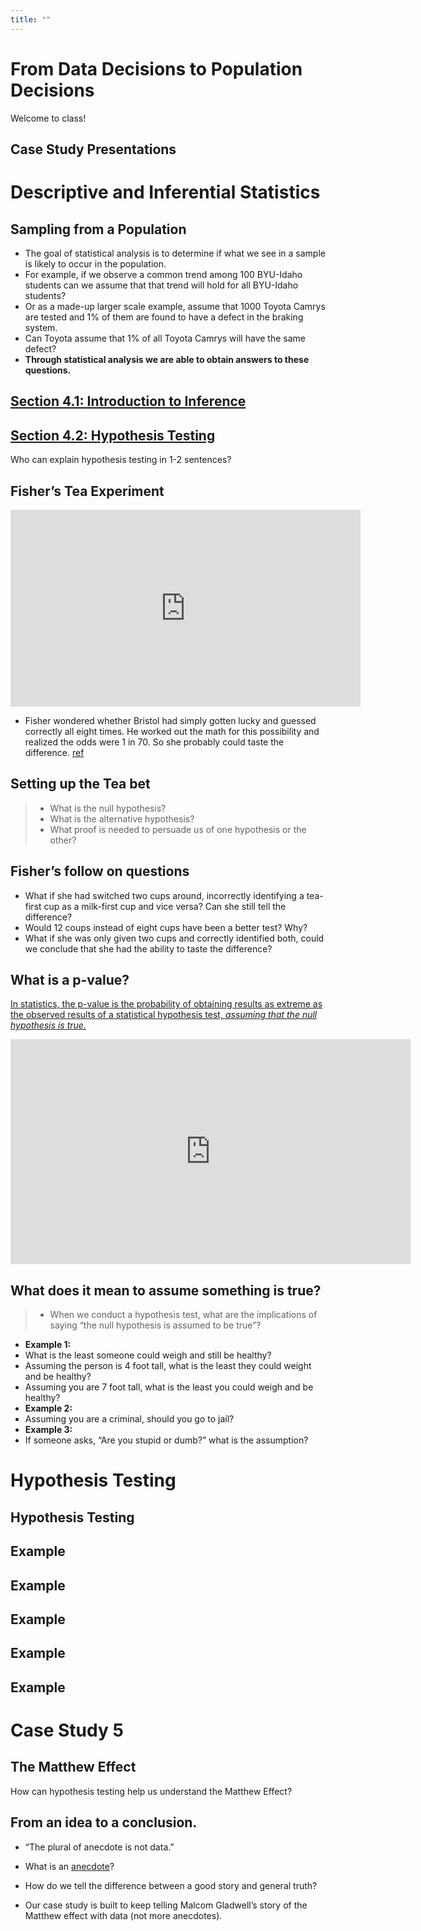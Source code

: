 ```yaml
---
title: ""
---
```


# From Data Decisions to Population Decisions {data-background=#e8c35d}

Welcome to class!

## Case Study Presentations

# Descriptive and Inferential Statistics {data-background=#e8c35d}

##

##

##

##



## Sampling from a Population

- The goal of statistical analysis is to determine if what we see in a sample is likely to occur in the population. 
- For example, if we observe a common trend among 100 BYU-Idaho students can we assume that that trend will hold for all BYU-Idaho students? 
- Or as a made-up larger scale example, assume that 1000 Toyota Camrys are tested and 1% of them are found to have a defect in the braking system. 
- Can Toyota assume that 1% of all Toyota Camrys will have the same defect? 
- **Through statistical analysis we are able to obtain answers to these questions.**




## [Section 4.1: Introduction to Inference](https://byuistats.github.io/BYUI_CSE150_StatBook/inferential-decision-making.html#confidence-interval)



## [Section 4.2: Hypothesis Testing](https://byuistats.github.io/BYUI_CSE150_StatBook/inferential-decision-making.html#hypothesis-testing)

Who can explain hypothesis testing in 1-2 sentences?

## Fisher's Tea Experiment

<iframe width="560" height="315" src="https://www.youtube.com/embed/lgs7d5saFFc" frameborder="0" allow="accelerometer; autoplay; encrypted-media; gyroscope; picture-in-picture" allowfullscreen></iframe>

- Fisher wondered whether Bristol had simply gotten lucky and guessed correctly all eight times. He worked out the math for this possibility and realized the odds were 1 in 70. So she probably could taste the difference. [ref](https://www.sciencehistory.org/distillations/ronald-fisher-a-bad-cup-of-tea-and-the-birth-of-modern-statistics)

## Setting up the Tea bet

> - What is the null hypothesis?
> - What is the alternative hypothesis?
> - What proof is needed to persuade us of one hypothesis or the other?

## Fisher's follow on questions

- What if she had switched two cups around, incorrectly identifying a tea-first cup as a milk-first cup and vice versa? Can she still tell the difference?
- Would 12 coups instead of eight cups have been a better test? Why?
- What if she was only given two cups and correctly identified both, could we conclude that she had the ability to taste the difference?

## What is a p-value?

[In statistics, the p-value is the probability of obtaining results as extreme as the observed results of a statistical hypothesis test, *assuming that the null hypothesis is true.*](https://fivethirtyeight.com/features/not-even-scientists-can-easily-explain-p-values/)

<iframe src="https://fivethirtyeight.abcnews.go.com/video/embed/56150342" width="640" height="360" scrolling="no" style="border:none;" allowfullscreen></iframe>

## What does it mean to assume something is true?

> - When we conduct a hypothesis test, what are the implications of saying "the null hypothesis is assumed to be true"?

  - **Example 1:**
  - What is the least someone could weigh and still be healthy?
  - Assuming the person is 4 foot tall, what is the least they could weight and be healthy?
  - Assuming you are 7 foot tall, what is the least you could weigh and be healthy?
  - **Example 2:**
  - Assuming you are a criminal, should you go to jail?
  - **Example 3:**
  - If someone asks, "Are you stupid or dumb?" what is the assumption?










# Hypothesis Testing {data-background=#e8c35d}

## Hypothesis Testing

## Example

## Example

## Example

## Example

## Example

# Case Study 5 {data-background=#e8c35d}

## The Matthew Effect

How can hypothesis testing help us understand the Matthew Effect?


## From an idea to a conclusion.

- "The plural of anecdote is not data."

- What is an [anecdote](https://www.google.com/search?q=anecdote&oq=anecdote&aqs=chrome..69i57j69i60.1926j0j4&sourceid=chrome&ie=UTF-8)?

- How do we tell the difference between a good story and general truth?

- Our case study is built to keep telling Malcom Gladwell's story of the Matthew effect with data (not more anecdotes).











